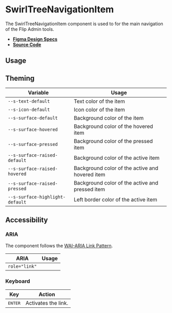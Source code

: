 
<Meta title="Admin/SwirlTreeNavigationItem" />

# SwirlTreeNavigationItem

The SwirlTreeNavigationItem component is used to for the main navigation of the
Flip Admin tools.

- **[Figma Design Specs](https://www.figma.com/file/Cks5hd1wSusGi1PYbpVgvX/Admindashboard?node-id=128%3A2201&t=RoIUBgbUhxFQOq8w-0)**
- **[Source Code](https://github.com/flip-corp/swirl/tree/main/packages/swirl-components/src/components/swirl-tree-navigation-item)**

## Usage

<Canvas withSource="open">
  <Story id="admin-swirltreenavigationitem--swirl-tree-navigation-item" />
</Canvas>

<ArgsTable story="." />

## Theming

| Variable                        | Usage                                           |
| ------------------------------- | ----------------------------------------------- |
| `--s-text-default`              | Text color of the item                          |
| `--s-icon-default`              | Icon color of the item                          |
| `--s-surface-default`           | Background color of the item                    |
| `--s-surface-hovered`           | Background color of the hovered item            |
| `--s-surface-pressed`           | Background color of the pressed item            |
| `--s-surface-raised-default`    | Background color of the active item             |
| `--s-surface-raised-hovered`    | Background color of the active and hovered item |
| `--s-surface-raised-pressed`    | Background color of the active and pressed item |
| `--s-surface-highlight-default` | Left border color of the active item            |

## Accessibility

### ARIA

The component follows the
[WAI-ARIA Link Pattern](https://www.w3.org/WAI/ARIA/apg/patterns/link/).

| ARIA          | Usage |
| ------------- | ----- |
| `role="link"` |       |

### Keyboard

| Key              | Action              |
| ---------------- | ------------------- |
| <kbd>ENTER</kbd> | Activates the link. |
